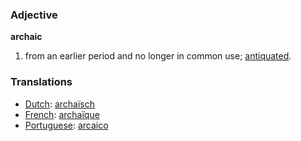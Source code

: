 ===Adjective===
'''archaic'''

#from an earlier period and no longer in common use; [[antiquated]].

===Translations===
*[[Dutch]]: [[archaïsch]]
*[[French]]: [[archaïque]]
*[[Portuguese]]: [[arcaico]]